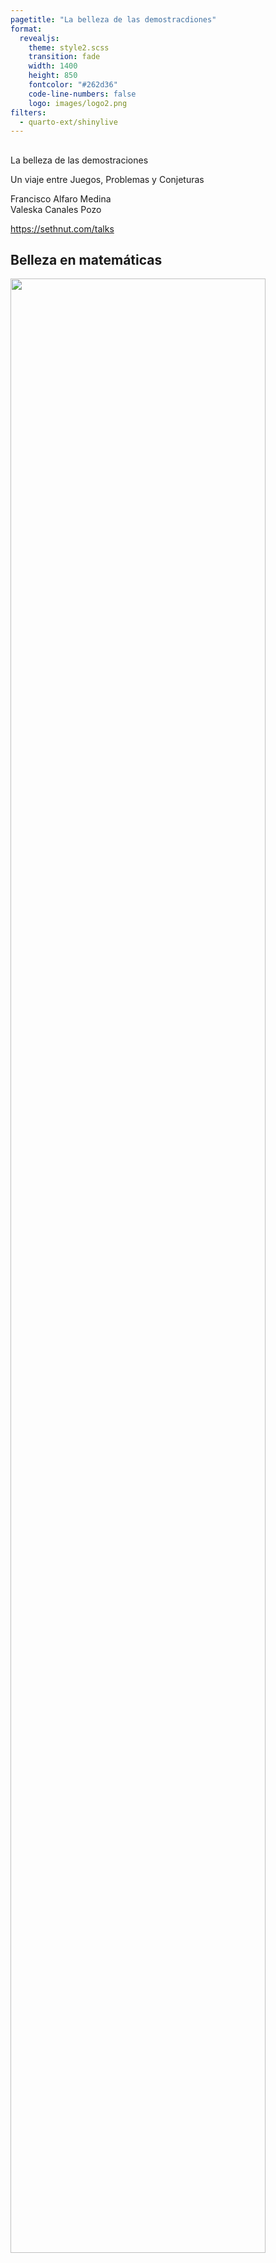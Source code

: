 ```yaml
---
pagetitle: "La belleza de las demostracdiones"
format: 
  revealjs:
    theme: style2.scss
    transition: fade
    width: 1400
    height: 850
    fontcolor: "#262d36"
    code-line-numbers: false
    logo: images/logo2.png
filters:
  - quarto-ext/shinylive
---
```


##  {#hello-quarto-title data-menu-title="Hola Quarto" background-image="images/horst_penguins_telescope.png" data-state="no-logo"}

[La belleza de las demostraciones]{.custom-title}

[Un viaje entre Juegos, Problemas y Conjeturas]{.custom-subtitle}

[Francisco Alfaro Medina <br> Valeska Canales Pozo]{.custom-author}

[<https://sethnut.com/talks>]{.custom-url}

## Belleza en matemáticas {background-image="images/background.jpg" background-opacity="0.25"}

::: r-stack
![](https://i0.wp.com/maths.mrpitts.co.uk/wp-content/uploads/2018/09/unnamed.gif?resize=700%2C700){.fragment .fade-in-then-out fig-align="center" width="90%"}

![](https://i.gifer.com/Emw8.gif){.fragment .fade-in-then-out fig-align="center" width="90%"}

![](https://www.gifcen.com/wp-content/uploads/2022/07/math-gif-8.gif){.fragment fig-align="center" width="50%"}
:::

------------------------------------------------------------------------

## Objetivos {background-image="images/background.jpg" background-opacity="0.25"}

::: {.fragment style="text-align: center;"}
![](images/objetivos2.svg){width="100%"}
:::

# [Demostraciones]{style="font-size:65px"} {.title-middle-dark background-image="images/horst_quarto_penguins_share.png" data-state="no-logo"}

## De lo imposible a lo evidente {background-image="images/background.jpg" background-opacity="0.25"}

::: columns
::: {.column .incremental width="55%"}
<br><br><br><br><br>

-   **Asombro** → *“¿Cómo puede ser cierto?”*
-   **Método** → *Aplicamos reglas simples y lógica.*
-   **Claridad** → *Lo que parecía magia se vuelve obvio.*
-   **Belleza** → *Descubrimos el placer de comprender.*
:::

::: {.column width="45%"}
::: {style="text-align: center;"}
<img src="https://upload.wikimedia.org/wikipedia/commons/a/a0/Visual_proof_of_the_Pythagorean_theorem_by_area-preserving_shearing.gif" alt="Tachado" style="width: 100%; border-radius: 10px;"/>
:::
:::
:::

------------------------------------------------------------------------

## Suma de Gauss {background-image="images/background.jpg" background-opacity="0.25"}

::: columns
::: {.column .incremental width="55%"}
<br> **Problema:** $$
1 + 2 + 3 + \cdots + n
$$

-   Escribe la suma dos vecesde la forma: $$
    S = 1+2+\cdots+(n-1)+n
    $$ $$
    S = n+(n-1)+\cdots+2+1
    $$

-   $$\Rightarrow 2S = (n+1) + (n+1) + \cdots + (n+1)$$
-   $\Rightarrow 2S = n(n+1)$
  

::: {.fragment}
$$ \displaystyle S = \frac{n(n+1)}{2}$$
:::

:::

::: {.column width="45%"}
<br><br>

::: {style="text-align: center;"}
<img src="https://media2.giphy.com/media/v1.Y2lkPTc5MGI3NjExbzc1dWJwZ2EwaGJ5N3hhMTQwMm8ya29xN2VreWQ0cWg3emd5ejcybyZlcD12MV9pbnRlcm5hbF9naWZfYnlfaWQmY3Q9Zw/cRHgphdnVZMtRLZlT1/giphy.gif" alt="Tachado" style="width: 100%; border-radius: 10px;"/>
:::
:::
:::

## Suma de Gauss {background-image="images/background.jpg" background-opacity="0.25"}

<br><br>

::: {.fragment style="text-align: center;"}
![](https://upload.wikimedia.org/wikipedia/commons/thumb/2/28/Animated_proof_for_the_formula_giving_the_sum_of_the_first_integers_1%2B2%2B...%2Bn.gif/1200px-Animated_proof_for_the_formula_giving_the_sum_of_the_first_integers_1%2B2%2B...%2Bn.gif){width="100%"}
:::

------------------------------------------------------------------------

## ¿ números impares y los cuadrados? {background-image="images/background.jpg" background-opacity="0.25"}

::: {.center .fragment}
![](https://raw.githubusercontent.com/notesofdabbler/learn_gganimate/master/proof_without_words/figures/sum_of_odds.gif){width="70%"}
:::

## ¿ números impares y los cuadrados? {background-image="images/background.jpg" background-opacity="0.25"}

::: columns
::: {.column .incremental width="50%"}
<br>

::: {style="text-align: center;"}
$$
1 + 3 + 5 + \dots + (2n-1) = n^2
$$
:::

-   **Ejemplos**: $1=1$, $1+3=4$, $1+3+5=9$, ...
-   Para $n$ se cumple, .... se cumplirá para $n+1$?

::: fragment
$$
1 + 3 + 5 + \cdots + (2n-1) + (2n+1)
$$
:::

::: fragment
$$
= n^2 + (2n+1) 
$$
:::

::: fragment
$$
= n^2 + 2n + 1 
$$
:::

::: fragment
$$
= (n+1)^2 
$$
:::
:::

::: {.column width="50%"}
<br><br>

::: {style="text-align: center;"}
<img src="https://raw.githubusercontent.com/notesofdabbler/learn_gganimate/master/proof_without_words/figures/sum_of_odds.gif" alt="Tachado" style="width: 100%; border-radius: 10px;"/>
:::
:::
:::

# Olimpiadas {.title-top-ice background-image="images/horst_penguins_telescope.png" data-state="no-logo"}

## Qué son las Olimpiadas {background-image="images/background.jpg" background-opacity="0.25"}

::: columns
::: {.column .incremental width="60%"}
<br>

-   Competencias de ingenio y creatividad.\
-   Problemas simples en apariencia, profundos en ideas.\
-   A nivel local, nacional e internacional (**IMO**).
    -   Inició en 1959 en Rumanía (7 países).\
    -   Hoy reúne a más de 100 países.\
    -   Competencia más prestigiosa en el mundo.
:::

::: {.column width="40%"}
::: {style="text-align: center;"}
<img src="https://i.namu.wiki/i/9dCt14B_nBjEwvMutAI-OlDi7oNjKz9PUjcfqYWDrEZLPgdKP7qMiA7uvZI7bzUE86L3lG3Ky3Jy0JR-smFX6Q.gif" alt="Tachado" style="width: 100%; border-radius: 10px;"/>
:::
:::
:::

. . .

> El profesor **Pawel Kröger** de la USM fue medallista en la IMO: **oro en 1972** y **plata en 1973**.

------------------------------------------------------------------------

## Ejemplos de Olimpiadas {background-image="images/background.jpg" background-opacity="0.25"}

::: r-stack
<br><br>

![](images/olimpiadas2.png){.fragment .fade-in-then-out fig-align="center" width="100%"}

![](https://cemutfsm.wordpress.com/wp-content/uploads/2009/10/olimpiadas-matematicas.jpg){.fragment fig-align="center" width="70%"}
:::

------------------------------------------------------------------------

##  {background-image="images/background.jpg" background-opacity="0.25"}

::: r-stack
::: {.fragment .fade-in-then-out}
<iframe src="https://www.slideshare.net/slideshow/embed_code/key/ccKVMGqsLxnKID?startSlide=1" width="1200" height="700" frameborder="0" scrolling="si" style="max-width:100%; border:1px solid #CCC; border-radius:10px;" allowfullscreen>

</iframe>
:::

::: fragment
<iframe src="https://www.slideshare.net/slideshow/embed_code/key/EmJoCxBww6aW1B?startSlide=1" width="1200" height="700" frameborder="0" scrolling="si" style="max-width:100%; border:1px solid #CCC; border-radius:10px;" allowfullscreen>

</iframe>
:::
:::

. . . 

> 👉 En la IMO 1988, el famoso problema 6 dio a Terence Tao solo 1/7 puntos.

------------------------------------------------------------------------

## Trayectorias albas en un tablero 8×8 {background-image="images/background.jpg" background-opacity="0.25"}

<br>

::: columns
::: {.column .fragment width="60%"}
<br>

En un tablero de ajedrez 8×8 (32 casillas blancas y 32 negras) llamaremos **trayectoria alba** a una secuencia de **8 casillas blancas**, una por fila, de modo que casillas consecutivas **se toquen en un vértice** (es decir, pasan de una fila a la siguiente en diagonal).

-   **Ejemplo**:
    -   la diagonal de casillas blancas es una trayectoria alba.

Determine cuántas trayectorias albas hay en total.
:::

::: {.column width="40%"}
::: {style="text-align: center;"}
<img src="images/chess.png" alt="Tachado" style="width: 100%; border-radius: 10px;"/>
:::
:::
:::

------------------------------------------------------------------------

## Trayectorias albas en un tablero 8×8 {background-image="images/background.jpg" background-opacity="0.25"}

<br><br>

::: r-stack
![](images/t1.png){.fragment .fade-in-then-out fig-align="center" width="100%"}

![](images/t2.png){.fragment .fade-in-then-out fig-align="center" width="100%"}

![](images/t3.png){.fragment .fade-in-then-out fig-align="center" width="100%"}

![](images/t4.png){.fragment fig-align="center" width="100%"}
:::


--------------------------------------------------

## Trayectorias albas en un tablero 8×8 {background-image="images/background.jpg" background-opacity="0.25"}

<br>

::: columns
::: {.column .fragment width="40%"}
<br> <br>

-   El problema pide poner una ficha en cada fila, tocando siempre a la de arriba en un vértice.

-   Esto es como un **rey de ajedrez** que empieza en la fila 1 y baja hasta la fila 8, moviéndose solo **en diagonal** (↙ o ↘) por casillas blancas.

-   Para contar los caminos posibles usamos **programación dinámica**, sumando paso a paso cuántas formas hay de llegar a cada casilla.
:::

::: {.column .incremental width="60%"}

::: r-stack
![](images/t1.png){.fragment .fade-in-then-out fig-align="center" width="930px" height="540px"}

![](images/t11.png){.fragment .fade-in-then-out fig-align="center" width="930px" height="540px"}

![](images/t12.png){.fragment .fade-in-then-out fig-align="center" width="930px" height="540px"}

![](images/t13.png){.fragment .fade-in-then-out fig-align="center" width="930px" height="540px"}

![](images/t14.png){.fragment fig-align="center" width="930px" height="540px"}
::: 

:::
:::

. . .

> ✅ **Solución:** 296 trayectorias albas

------------------------------------------------------------------------

## Pirámide de Naranjas {background-image="images/background.jpg" background-opacity="0.25"}

::: columns
::: {.column .fragment width="65%"}
<br>

Se tienen **680 naranjas** apiladas en una **pirámide triangular**. ¿Cuántas naranjas hay en la **base** de la pirámide?

-   **Hints**

    -   Una **pirámide triangular** se forma apilando triángulos: el nivel de abajo tiene $n$ naranjas por lado, el siguiente $n-1$, y así hasta llegar a la punta.
    -   La **suma de los primeros** $n$ números es:

    $$
      1 + 2 + 3 + \cdots + n = \frac{n(n+1)}{2}
      $$

    -   La **suma de los primeros** $n$ cuadrados es:

    $$
      1^2 + 2^2 + 3^2 + \cdots + n^2 = \frac{n(n+1)(2n+1)}{6}
      $$
:::

::: {.column width="35%"}
<br>

::: {style="text-align: center;"}
<img src="images/oranges.png" style="width:100%; height:550px; border-radius:10px;"/>
:::
:::
:::

------------------------------------------------------------------------

## Pirámide de Naranjas {background-image="images/background.jpg" background-opacity="0.25"}

::: columns
::: {.column .fragment width="55%"}
<br>

-   En la base hay un **triángulo de lado** $n$ con $\displaystyle \frac{n(n+1)}{2}$ naranjas.

-   Una **pirámide triangular** es la suma de todos esos triángulos desde $1$ hasta $n$. Eso equivale a: $$
    \sum_{i=1}^n \frac{i(i+1)}{2} = \frac{1}{2} \sum_{i=1}^n (i+i^2) = \frac{n(n+1)(n+2)}{6}
    $$
:::

::: {.column .fragment width="45%"}
<br>

-   Planteamos la ecuación:

    $$
    \frac{n(n+1)(n+2)}{6} = 680 \rightarrow n = 15
    $$

-   Entonces, en la base hay: $\displaystyle  \frac{15 \times 16}{2} = 120$ naranjas.
:::
:::

::: {style="text-align: center;"}
<img src="images/piramide2.png" style="width:70%; border-radius:10px;"/>
:::

# Problemas Sin Resolver {.title-middle-ice background-image="images/horst_quarto_penguins_teach.png" data-state="no-logo"}

## Misterios de las matemáticas {background-image="images/background.jpg" background-opacity="0.25"}

::: columns
::: {.column .incremental width="60%"}
<br><br>


- Aún hay **preguntas sin respuesta** en matemáticas.  
- Son tan difíciles que llevan siglos esperando solución.  
- Algunos ejemplos:  
  - **Hipótesis de Riemann** → sobre los números primos  
  - **P vs NP** → qué tan rápido podemos resolver problemas  
  - **Navier–Stokes** → cómo se mueven los fluidos  
  - **Conjetura de Hodge** → formas en geometría  
  - **Conjetura de Poincaré** → formas de los espacios en 3D

:::

::: {.column width="40%"}
::: {style="text-align: center;"}
<img src="images/pregunta.gif" alt="Tachado" style="width: 100%; border-radius: 10px;"/>
:::
:::
:::

. . .

> ✅ La **Conjetura de Poincaré** fue resuelta en **2003** por el matemático ruso **Grigori Perelman**.


------------------------------------------------------------------------

## Conceptos Claves {background-image="images/background.jpg" background-opacity="0.25"}

<br><br>

::: columns
::: {.column width="33%"}
<div style="text-align:center;">
<img src="https://media.istockphoto.com/id/1408214780/es/vector/conjetura-de-hip%C3%B3tesis.jpg?s=170667a&w=0&k=20&c=N4IcTI3g1Npl1zlVEoaJ4ldh_Rt2ajQLKksmnlBmcw8="  width="300px" height="300px"/><br>
**Conjetura**  
Afirmación que parece cierta, falta demostrar.<br>
*Ej: Goldbach (todo par > 2 es suma de dos primos)*
</div>
:::

::: {.column .fragment width="34%"}
<div style="text-align:center;">
<img src="https://www.researchgate.net/profile/Alessandro-Rizzo-19/publication/378129655/figure/fig3/AS:11431281223267094@1707640770674/Figura-5-This-diagram-illustrates-the-polar-graph-of-the-Riemann-zeta-function-z-1-2.ppm" width="300px" height="300px"/> <br>
**Hipótesis**  
Suposición precisa pero sin prueba.<br>
*Ej: Hipótesis de Riemann (sobre los números primos)*
</div>
:::

::: {.column .fragment width="33%"}
<div style="text-align:center;">
<img src="https://hideoushumpbackfreak.com/algorithms/images/p_np.png"  width="300px" height="300px"/><br>
**Problema abierto**  
Gran pregunta sin respuesta aún.<br>
*Ej: P vs NP (resolver rápido = verificar rápido?)*
</div>
:::
:::




## ¿Cómo nos apoya la computación? {background-image="images/background.jpg" background-opacity="0.25"}

<br>

::: columns
::: {.column .incremental width="60%"}
<br>

* **Explora masivamente** millones de casos rápido.
* **Detecta patrones** en tablas, gráficos y relaciones.
* **Encuentra contraejemplos** con facilidad.
* **Prototipa ideas**: del código a la evidencia en minutos.
:::

::: {.column width="40%"}
::: {style="text-align: center;"}
<img src="https://cdn.dribbble.com/userupload/21936723/file/original-4601804b8045ce5ed211624f5092eee8.gif" alt="Tachado" style="width: 100%; border-radius: 10px;"/>
:::
:::
:::

. . .

> Veamos ejemplos en problemas abiertos (y casi abiertos).

## Primos de Mersenne {background-image="images/background.jpg" background-opacity="0.25"}

Un **primo de Mersenne** es un número que tiene la forma: $M_p = 2^p - 1$, donde $p$ primo.

<br>

::: fragment

::: columns
::: {.column width="40%"}
```pyodide-python
# numeros primos
def es_primo(n: int) -> bool:
    if n < 2:
        return False
    if n in (2, 3):
        return True
    if n % 2 == 0:
        return False
    i = 3
    while i * i <= n:
        if n % i == 0:
            return False
        i += 2
    return True

# primos de mersenne
def mersenne(p: int) -> int:
    return 2**p - 1
```
:::

::: {.column width="60%"}
```pyodide-python
# Mostrar solo los resultados
exponentes = [2, 3, 5, 7, 11, 13, 17, 19]
for p in exponentes:
    M = 2**p - 1
    print(f"p={p:2d} → M_p={M} → {'PRIMO' if es_primo(M) else 'compuesto'}")
```
:::
:::

:::

------------------------------------------------------------------------

## Conjetura de Collatz {background-image="images/background.jpg" background-opacity="0.25"}


Toma cualquier número entero positivo $n$:

- Si es **par**, divide entre 2
- Si es **impar**, multiplica por 3 y suma 1

::: fragment
```pyodide-python
# Secuencia de Collatz desde n hasta 1
def collatz_trayectoria(n: int):
    seq = [n]
    while n != 1:
        if n % 2 == 0:
            n = n // 2
        else:
            n = 3*n + 1
        seq.append(n)
    return seq

# Mostrar solo los resultados
n = 6
seq = collatz_trayectoria(n)
print(f"{n} → {seq}\nlongitud: {len(seq)}")
```
:::

# Conclusiones {.title-top-dark background-image="images/horst_quarto_penguins_thankyou.png" data-state="no-logo"}

------------------------------------------------------------------------

## Aprendizajes {background-image="images/background.jpg" background-opacity="0.25"}

<br>

::: columns
::: {.column width="5%"}
:::

::: {.column width="40%"}
::: bulletbox
::: {.fragment .fade-in-then-semi-out}
![](images/horst_quarto_ball-1_4.png){width="50px" fig-alt="Un cuadrante del logo de Quarto."} <br> **La matemática es arte**<br> Cada demostración descubre la belleza escondida en los números.
:::
:::
:::

::: {.column width="5%"}
:::

::: {.column width="40%"}
::: bulletbox
::: {.fragment .fade-in-then-semi-out}
![](images/horst_quarto_ball-2_4.png){width="50px" fig-alt="Dos cuadrantes del logo de Quarto."} <br> **Olimpiadas de matemáticas **<br> Despiertan ingenio y fortalecen el razonamiento creativo.
:::
:::
:::

::: {.column width="5%"}
:::
:::

::: columns
::: {.column width="5%"}
:::

::: {.column width="40%"}
::: bulletbox
::: {.fragment .fade-in-then-semi-out}
![](images/horst_quarto_ball-3_4.png){width="50px" fig-alt="Tres cuadrantes del logo de Quarto."} <br> **Problemas Abiertos**<br> Las matemáticas guardan misterios sin resolver.
:::
:::
:::

::: {.column width="5%"}
:::

::: {.column width="40%"}
::: bulletbox
::: {.fragment .fade-in-then-semi-out}
![](images/horst_quarto_ball-4_4.png){width="50px" fig-alt="Cuatro cuadrantes del logo de Quarto."} <br> **Disfrutar el proceso**<br> Explorar, equivocarse y asombrarse es parte de aprender a pensar.
:::
:::
:::

::: {.column width="5%"}
:::
:::

------------------------------------------------------------------------

## ¡Que Comiencen los Juegos! {background-image="images/background.jpg" background-opacity="0.25" data-state="no-logo"}

::: {style="text-align: center;"}
![](images/antorcha.gif){width="800"}
:::

```{=html}
<style>
/* Ajusta el tamaño del título y subtítulo */
.reveal .slides h1 {
  font-size: 2em; /* Tamaño más pequeño para el título */
}

.reveal .slides h2 {
  font-size: 1.5em; /* Tamaño más pequeño para el subtítulo */
}

/* Ajusta el tamaño del texto en los párrafos */
.reveal .slides p {
  font-size: 0.8em; /* Texto más pequeño */
}

/* Ajusta el tamaño de las tablas */
.reveal .slides table {
  font-size: 0.8em; /* Tamaño de fuente más pequeño en las tablas */
  width: 90%; /* Ajusta el ancho de la tabla */
  margin: 0 auto; /* Centra la tabla */
}

/* Ajusta el tamaño de los bullets */
.reveal .slides ul {
  font-size: 0.8em; /* Tamaño de fuente más pequeño en los bullets */

}

.reveal .slide-logo {
   max-height: 3em !important;

}

.reveal .slide .bulletbox {
  padding: 0.5em;
  height: 300px;
}

</style>
```